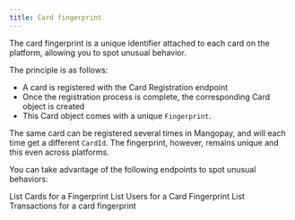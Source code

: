 ```yaml
---
title: Card fingerprint
---
```


The card fingerprint is a unique identifier attached to each card on the platform, allowing you to spot unusual behavior.

The principle is as follows:

-   A card is registered with the Card Registration endpoint
-   Once the registration process is complete, the corresponding Card object is created
-   This Card object comes with a unique `Fingerprint`.

The same card can be registered several times in Mangopay, and will each time get a different `CardId`. The fingerprint, however, remains unique and this even across platforms.

You can take advantage of the following endpoints to spot unusual behaviors:

<Card title="Endpoint" href="/api-reference/">
    List Cards for a Fingerprint
</Card>

<Card title="Endpoint" href="/api-reference/">
    List Users for a Card Fingerprint
</Card>

<Card title="Endpoint" href="/api-reference/">
    List Transactions for a card fingerprint
</Card>
